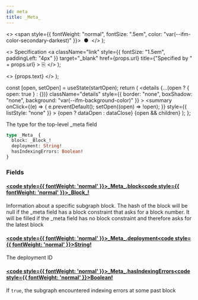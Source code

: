 ```yaml
---
id: meta
title: _Meta_
---
```


<head>
  <meta content="noindex" name="robots" />
  <meta charset="utf-8" />
</head>

  <>
    <span style={{ fontWeight: "normal", fontSize: ".5em", color: "var(--ifm-color-secondary-darkest)" }}>
      &nbsp;●&nbsp;
    </span>
  </>
);

  <>
    Specification
    <a
      className="link"
      style={{ fontSize: "1.5em", paddingLeft: "4px" }}
      target="_blank"
      href={props.url}
      title={"Specified by " + props.url}
    >
      ⎘
    </a>
  </>
);

  <>
    <span className={props.class}>{props.text}</span>
  </>
);


  const [open, setOpen] = useState(startOpen);
  return (
    <details
      {...(open ? { open: true } : {})}
      className="details"
      style={{ border: "none", boxShadow: "none", background: "var(--ifm-background-color)" }}
    >
      <summary
        onClick={(e) => {
          e.preventDefault();
          setOpen((open) => !open);
        }}
        style={{ listStyle: "none" }}
      >
        {open ? dataOpen : dataClose}
      </summary>
      {open && children}
    </details>
  );
};

The type for the top-level \_meta field

```graphql
type _Meta_ {
  block: _Block_!
  deployment: String!
  hasIndexingErrors: Boolean!
}
```

### Fields

#### [<code style={{ fontWeight: 'normal' }}>\_Meta\_.<b>block</b></code>](#)<Bullet />[<code style={{ fontWeight: 'normal' }}><b>\_Block\_!</b></code>](/docs/api/airdrops/graphql/the-graph/objects/block.mdx) <Badge class="badge badge--secondary badge--non_null" text="non-null"/> <Badge class="badge badge--secondary " text="object"/>

Information about a specific subgraph block. The hash of the block
will be null if the \_meta field has a block constraint that asks for
a block number. It will be filled if the \_meta field has no block constraint
and therefore asks for the latest block

#### [<code style={{ fontWeight: 'normal' }}>\_Meta\_.<b>deployment</b></code>](#)<Bullet />[<code style={{ fontWeight: 'normal' }}><b>String!</b></code>](/docs/api/airdrops/graphql/the-graph/scalars/string.mdx) <Badge class="badge badge--secondary badge--non_null" text="non-null"/> <Badge class="badge badge--secondary " text="scalar"/>

The deployment ID

#### [<code style={{ fontWeight: 'normal' }}>\_Meta\_.<b>hasIndexingErrors</b></code>](#)<Bullet />[<code style={{ fontWeight: 'normal' }}><b>Boolean!</b></code>](/docs/api/airdrops/graphql/the-graph/scalars/boolean.mdx) <Badge class="badge badge--secondary badge--non_null" text="non-null"/> <Badge class="badge badge--secondary " text="scalar"/>

If `true`, the subgraph encountered indexing errors at some past block
